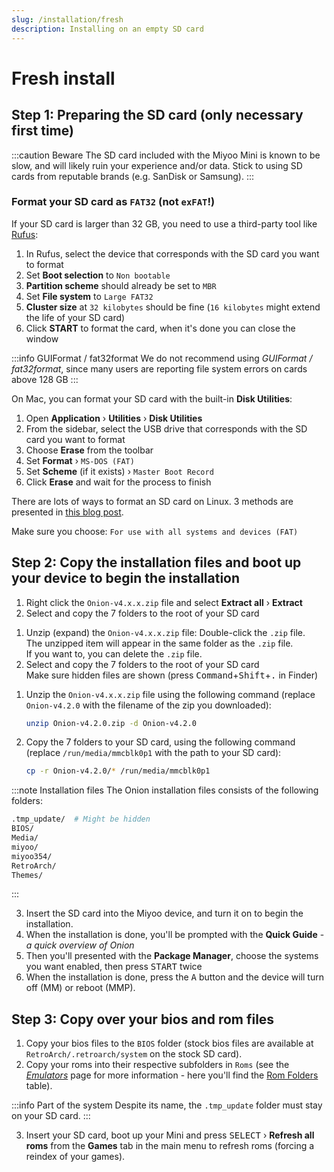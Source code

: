 ```yaml
---
slug: /installation/fresh
description: Installing on an empty SD card
---
```




# Fresh install


## Step 1: Preparing the SD card (only necessary first time)


:::caution Beware
The SD card included with the Miyoo Mini is known to be slow, and will likely ruin your experience and/or data.
Stick to using SD cards from reputable brands (e.g. SanDisk or Samsung).
:::

### Format your SD card as `FAT32` (not `exFAT`!)


<Tabs groupId="os" queryString>
<TabItem value="win" label="Windows">


If your SD card is larger than 32 GB, you need to use a third-party tool like [Rufus](https://rufus.ie/):

1. In Rufus, select the device that corresponds with the SD card you want to format
2. Set **Boot selection** to `Non bootable`
3. **Partition scheme** should already be set to `MBR`
4. Set **File system** to `Large FAT32`
5. **Cluster size** at `32 kilobytes` should be fine (`16 kilobytes` might extend the life of your SD card)
6. Click **START** to format the card, when it's done you can close the window

:::info GUIFormat / fat32format
We do not recommend using *GUIFormat / fat32format*, since many users are reporting file system errors on cards above 128 GB
:::


</TabItem>
<TabItem value="mac" label="Mac">


On Mac, you can format your SD card with the built-in **Disk Utilities**:

1. Open **Application** › **Utilities** › **Disk Utilities**
2. From the sidebar, select the USB drive that corresponds with the SD card you want to format
3. Choose **Erase** from the toolbar
4. Set **Format** › `MS-DOS (FAT)`
5. Set **Scheme** (if it exists) › `Master Boot Record`
6. Click **Erase** and wait for the process to finish


</TabItem>
<TabItem value="linux" label="Linux">


There are lots of ways to format an SD card on Linux. 3 methods are presented in [this blog post](https://www.golinuxcloud.com/steps-to-format-sd-card-in-linux/).

Make sure you choose: `For use with all systems and devices (FAT)`


</TabItem>
</Tabs>


## Step 2: Copy the installation files and boot up your device to begin the installation


<Tabs groupId="os" queryString>
<TabItem value="win" label="Windows">


1. Right click the `Onion-v4.x.x.zip` file and select **Extract all** › **Extract**
2. Select and copy the 7 folders to the root of your SD card


</TabItem>
<TabItem value="mac" label="Mac">


1. Unzip (expand) the `Onion-v4.x.x.zip` file: Double-click the `.zip` file.  
   The unzipped item will appear in the same folder as the `.zip` file.  
   If you want to, you can delete the `.zip` file.
2. Select and copy the 7 folders to the root of your SD card  
   Make sure hidden files are shown (press <kbd>Command</kbd>+<kbd>Shift</kbd>+<kbd>.</kbd> in Finder)


</TabItem>
<TabItem value="linux" label="Linux">


1. Unzip the `Onion-v4.x.x.zip` file using the following command (replace `Onion-v4.2.0` with the filename of the zip you downloaded):

   ```sh
   unzip Onion-v4.2.0.zip -d Onion-v4.2.0
   ```

2. Copy the 7 folders to your SD card, using the following command (replace `/run/media/mmcblk0p1` with the path to your SD card):

   ```sh
   cp -r Onion-v4.2.0/* /run/media/mmcblk0p1
   ```


</TabItem>
</Tabs>

:::note Installation files
The Onion installation files consists of the following folders:
```sh showLineNumbers
.tmp_update/  # Might be hidden
BIOS/
Media/
miyoo/
miyoo354/
RetroArch/
Themes/
```
:::

3. Insert the SD card into the Miyoo device, and turn it on to begin the installation.
4. When the installation is done, you'll be prompted with the **Quick Guide** - *a quick overview of Onion*
5. Then you'll presented with the **Package Manager**, choose the systems you want enabled, then press <kbd>START</kbd> twice
6. When the installation is done, press the <kbd>A</kbd> button and the device will turn off (MM) or reboot (MMP).


## Step 3: Copy over your bios and rom files

1. Copy your bios files to the `BIOS` folder (stock bios files are available at `RetroArch/.retroarch/system` on the stock SD card).  
2. Copy your roms into their respective subfolders in `Roms` (see the *[Emulators](../emulators)* page for more information - here you'll find the [Rom Folders](../emulators/folders) table).

:::info Part of the system
Despite its name, the `.tmp_update` folder must stay on your SD card.
:::

3. Insert your SD card, boot up your Mini and press <kbd>SELECT</kbd> › **Refresh all roms** from the **Games** tab in the main menu to refresh roms (forcing a reindex of your games).
